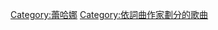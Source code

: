 {{Category explanation|'''[[蕾哈娜|蕾哈娜]]'''創作或聯合創作的歌曲。關於蕾哈娜的歌曲，請見「[[:Category:蕾哈娜歌曲|:Category:蕾哈娜歌曲]]」}}

[[Category:蕾哈娜|Category:蕾哈娜]]
[[Category:依詞曲作家劃分的歌曲|Category:依詞曲作家劃分的歌曲]]